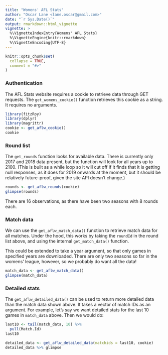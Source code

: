 ```yaml
---
title: "Womens' AFL Stats"
author: "Oscar Lane <lane.oscar@gmail.com>"
date: "`r Sys.Date()`"
output: rmarkdown::html_vignette
vignette: >
  %\VignetteIndexEntry{Womens' AFL Stats}
  %\VignetteEngine{knitr::rmarkdown}
  %\VignetteEncoding{UTF-8}
---
```


```r
knitr::opts_chunk$set(
  collapse = TRUE,
  comment = "#>"
)
```

### Authentication

The AFL Stats website requires a cookie to retrieve data through GET requests.
The `get_womens_cookie()` function retrieves this cookie as a string. It
requires no arguments.

```r
library(fitzRoy)
library(dplyr)
library(magrittr)
cookie <- get_aflw_cookie()
cookie
```

### Round list

The `get_rounds` function looks for available data. There is currently only 
2017 and 2018 data present, but the function will look for all years up to 2100.
(This is built as a while loop so it will cut off if it finds that it is
getting null responses, as it does for 2019 onwards at the moment, but it should
be relatively future-proof, given the site API doesn't change.)

```r
rounds <- get_aflw_rounds(cookie)
glimpse(rounds)
```

There are 16 observations, as there have been two seasons with 8 rounds each.

### Match data

We can use the `get_aflw_match_data()` function to retrieve match data for all
matches. Under the hood, this works by taking the `roundId` in the round list 
above, and using the internal `get_match_data()` function.

This could be extended to take a year argument, so that only games in
specified years are downloaded. There are only two seasons so far in the womens'
league, however, so we probably do want all the data!

```r
match_data <- get_aflw_match_data()
glimpse(match_data)
```

### Detailed stats

The `get_aflw_detailed_data()` can be used to return more detailed data than the
match data shown above. It takes a vector of match IDs as an argument. For
example, let's say we want detailed stats for the last 10 games in `match_data`
above. Then we would do:

```r
last10 <- tail(match_data, 10) %>% 
  pull(Match.Id)
last10
```


```r
detailed_data <- get_aflw_detailed_data(matchids = last10, cookie)
detailed_data %>% glimpse
```



